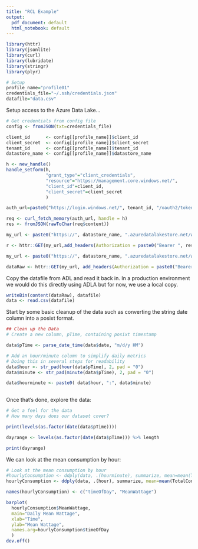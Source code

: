 ```yaml
---
title: "RCL Example"
output:
  pdf_document: default
  html_notebook: default
---
```




```r

library(httr)
library(jsonlite)
library(curl)
library(lubridate)
library(stringr)
library(plyr)

# Setup
profile_name="profile01"
credentials_file="~/.ssh/credentials.json"
datafile="data.csv"
```

Setup access to the Azure Data Lake...
```r
# Get credentials from config file
config <- fromJSON(txt=credentials_file)

client_id      <- config[[profile_name]]$client_id
client_secret  <- config[[profile_name]]$client_secret
tenant_id      <- config[[profile_name]]$tenant_id
datastore_name <- config[[profile_name]]$datastore_name

h <- new_handle()
handle_setform(h,
               "grant_type"="client_credentials",
               "resource"="https://management.core.windows.net/",
               "client_id"=client_id,
               "client_secret"=client_secret
               )

auth_url=paste0("https://login.windows.net/", tenant_id, "/oauth2/token")

req <- curl_fetch_memory(auth_url, handle = h)
res <- fromJSON(rawToChar(req$content))

my_url <- paste0("https://", datastore_name, ".azuredatalakestore.net/webhdfs/v1/?op=LISTSTATUS")

r <- httr::GET(my_url,add_headers(Authorization = paste0("Bearer ", res$access_token)))

my_url <- paste0("https://", datastore_name, ".azuredatalakestore.net/webhdfs/v1/", datafile, "?op=OPEN&read=true")

dataRaw <- httr::GET(my_url, add_headers(Authorization = paste0("Bearer ", res$access_token)))
```

Copy the datafile from ADL and read it back in. In a production environment we would do this directly using 
ADLA but for now, we use a local copy.

```r
writeBin(content(dataRaw), datafile)
data <- read.csv(datafile)

```

Start by some basic cleanup of the data such as converting the string date column into a posixt format.

```r

## Clean up the Data
# Create a new column, pTime, containing posixt timestamp 

data$pTime <- parse_date_time(data$date, "m/d/y HM")

# Add an hour/minute column to simplify daily metrics
# Doing this in several steps for readability
data$hour <- str_pad(hour(data$pTime), 2, pad = "0")
data$minute <- str_pad(minute(data$pTime), 2, pad = "0")

data$hourminute <- paste0( data$hour, ":", data$minute)
      
```

Once that's done, explore the data:

```r

# Get a feel for the data
# How many days does our dataset cover?

print(levels(as.factor(date(data$pTime))))

dayrange <- levels(as.factor(date(data$pTime))) %>% length 

print(dayrange)
```

We can look at the mean consumption by hour:

```r
# Look at the mean consumption by hour
#hourlyConsumption <- ddply(data, .(hourminute), summarize, mean=mean(TotalConsmp))
hourlyConsumption <- ddply(data, .(hour), summarize, mean=mean(TotalConsmp))

names(hourlyConsumption) <- c("timeOfDay", "MeanWattage")

barplot(
  hourlyConsumption$MeanWattage, 
  main="Daily Mean Wattage", 
  xlab="Time", 
  ylab="Mean Wattage", 
  names.arg=hourlyConsumption$timeOfDay 
  )
dev.off()
```


